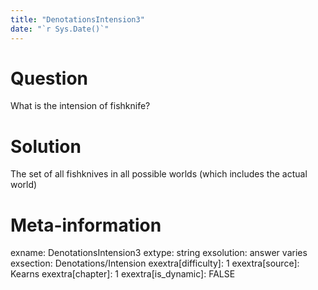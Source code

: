 ```yaml
---
title: "DenotationsIntension3"
date: "`r Sys.Date()`"
---
```


Question
========
What is the intension of fishknife?


Solution
========
The set of all fishknives in all possible worlds (which includes the actual world)


Meta-information
================
exname: DenotationsIntension3
extype: string
exsolution: answer varies
exsection: Denotations/Intension
exextra[difficulty]: 1
exextra[source]: Kearns
exextra[chapter]: 1
exextra[is_dynamic]: FALSE

